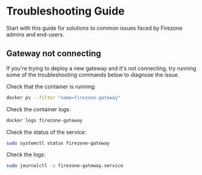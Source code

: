 
# Troubleshooting Guide

Start with this guide for solutions to common issues faced by Firezone admins
and end-users.

## Gateway not connecting

If you're trying to deploy a new gateway and it's not connecting, try running
some of the troubleshooting commands below to diagnose the issue.

<TabsGroup>
<TabsItem title="Docker" active>

Check that the container is running:

```bash
docker ps --filter "name=firezone-gateway"
```

Check the container logs:

```bash
docker logs firezone-gateway
```

</TabsItem>
<TabsItem title="Systemd">

Check the status of the service:

```bash
sudo systemctl status firezone-gateway
```

Check the logs:

```bash
sudo journalctl -u firezone-gateway.service
```

</TabsItem>
</TabsGroup>

<SupportOptions />
